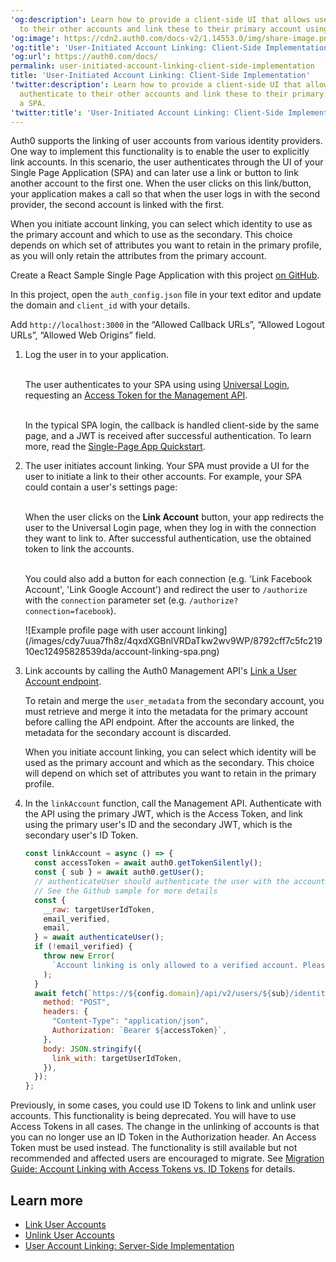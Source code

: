 ---
'og:description': Learn how to provide a client-side UI that allows users to authenticate
  to their other accounts and link these to their primary account using a SPA.
'og:image': https://cdn2.auth0.com/docs-v2/1.14553.0/img/share-image.png
'og:title': 'User-Initiated Account Linking: Client-Side Implementation'
'og:url': https://auth0.com/docs/
permalink: user-initiated-account-linking-client-side-implementation
title: 'User-Initiated Account Linking: Client-Side Implementation'
'twitter:description': Learn how to provide a client-side UI that allows users to
  authenticate to their other accounts and link these to their primary account using
  a SPA.
'twitter:title': 'User-Initiated Account Linking: Client-Side Implementation'
---
Auth0 supports the linking of user accounts from various <Tooltip tip="Identity Provider (IdP): Service that stores and manages digital identities." cta="View Glossary" href="/docs/glossary?term=identity+providers">identity providers</Tooltip>. One way to implement this functionality is to enable the user to explicitly link accounts. In this scenario, the user authenticates through the UI of your Single Page Application (SPA) and can later use a link or button to link another account to the first one. When the user clicks on this link/button, your application makes a call so that when the user logs in with the second provider, the second account is linked with the first.

When you initiate account linking, you can select which identity to use as the primary account and which to use as the secondary. This choice depends on which set of attributes you want to retain in the primary profile, as you will only retain the attributes from the primary account.

Create a React Sample Single Page Application with this project [on GitHub](https://github.com/auth0-samples/auth0-link-accounts-sample/tree/master/SPA).

In this project, open the `auth_config.json` file in your text editor and update the domain and `client_id` with your details.

Add `http://localhost:3000` in the “Allowed Callback URLs”, “Allowed Logout URLs”, “Allowed Web Origins” field.

1. Log the user in to your application.<br/><br/>

   The user authenticates to your SPA using using [Universal Login](/docs/authenticate/login/auth0-universal-login), requesting an [Access Token for the Management API](https://auth0.com/docs/api/management/v2/get-access-tokens-for-spas).<br/><br/>

   In the typical SPA login, the callback is handled client-side by the same page, and a JWT is received after successful authentication. To learn more, read the [Single-Page App Quickstart](/docs/quickstart/spa).
2. The user initiates account linking. Your SPA must provide a UI for the user to initiate a link to their other accounts. For example, your SPA could contain a user's settings page:<br/><br/>

   When the user clicks on the **Link Account** button, your app redirects the user to the Universal Login page, when they log in with the connection they want to link to. After successful authentication, use the obtained token to link the accounts.<br/><br/>

   You could also add a button for each connection (e.g. 'Link Facebook Account', 'Link Google Account') and redirect the user to `/authorize` with the `connection` parameter set (e.g. `/authorize?connection=facebook`).

   <Frame>![Example profile page with user account linking](/images/cdy7uua7fh8z/4qxdXGBnlVRDaTkw2wv9WP/8792cff7c5fc21910ec12495828539da/account-linking-spa.png)</Frame>
3. Link accounts by calling the Auth0 Management API's [Link a User Account endpoint](https://auth0.com/docs/api/v2#!/Users/post_identities).

   <Warning>

   To retain and merge the `user_metadata` from the secondary account, you must retrieve and merge it into the metadata for the primary account before calling the API endpoint. After the accounts are linked, the metadata for the secondary account is discarded.

   When you initiate account linking, you can select which identity will be used as the primary account and which as the secondary. This choice will depend on which set of attributes you want to retain in the primary profile.

   </Warning>
4. In the `linkAccount` function, call the Management API. Authenticate with the API using the primary JWT, which is the Access Token, and link using the primary user's ID and the secondary JWT, which is the secondary user's ID Token.

   ```javascript lines expandable
   const linkAccount = async () => {
     const accessToken = await auth0.getTokenSilently();
     const { sub } = await auth0.getUser();
     // authenticateUser should authenticate the user with the account to be linked
     // See the Github sample for more details
     const {
       __raw: targetUserIdToken,
       email_verified,
       email,
     } = await authenticateUser();
     if (!email_verified) {
       throw new Error(
         `Account linking is only allowed to a verified account. Please verify your email ${email}.`
       );
     }
     await fetch(`https://${config.domain}/api/v2/users/${sub}/identities`, {
       method: "POST",
       headers: {
         "Content-Type": "application/json",
         Authorization: `Bearer ${accessToken}`,
       },
       body: JSON.stringify({
         link_with: targetUserIdToken,
       }),
     });
   };
   ```


   

   

<Card title="Account Linking: Access Tokens vs. ID Tokens">

Previously, in some cases, you could use ID Tokens to link and unlink user accounts. This functionality is being deprecated. You will have to use Access Tokens in all cases. The change in the unlinking of accounts is that you can no longer use an ID Token in the Authorization header. An Access Token must be used instead. The functionality is still available but not recommended and affected users are encouraged to migrate. See [Migration Guide: Account Linking with Access Tokens vs. ID Tokens](/docs/troubleshoot/product-lifecycle/past-migrations/link-user-accounts-with-access-tokens-migration) for details.

</Card>

## Learn more

* [Link User Accounts](/docs/manage-users/user-accounts/user-account-linking/link-user-accounts)
* [Unlink User Accounts](/docs/manage-users/user-accounts/user-account-linking/unlink-user-accounts)
* [User Account Linking: Server-Side Implementation](/docs/manage-users/user-accounts/user-account-linking/suggested-account-linking-server-side-implementation)